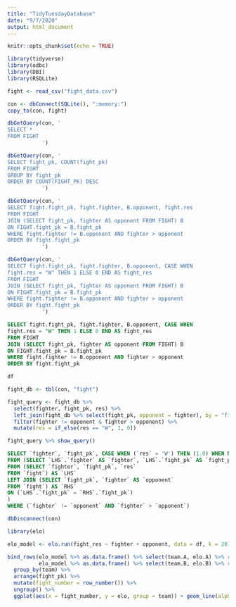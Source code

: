 ---
title: "TidyTuesdayDatabase"
date: "9/7/2020"
output: html_document
---



```{r setup, include=FALSE}
knitr::opts_chunk$set(echo = TRUE)
```

```{r}
library(tidyverse)
library(odbc)
library(DBI)
library(RSQLite)

fight <- read_csv("fight_data.csv")

con <- dbConnect(SQLite(), ":memory:")
copy_to(con, fight)
```

```{r}
dbGetQuery(con, '
SELECT * 
FROM FIGHT
           ')
```

```{r}

dbGetQuery(con, '
SELECT fight_pk, COUNT(fight_pk)
FROM FIGHT
GROUP BY fight_pk
ORDER BY COUNT(FIGHT_PK) DESC
           ')

```



```{r}
dbGetQuery(con, '
SELECT fight.fight_pk, fight.fighter, B.opponent, fight.res
FROM FIGHT
JOIN (SELECT fight_pk, fighter AS opponent FROM FIGHT) B
ON FIGHT.fight_pk = B.fight_pk
WHERE fight.fighter != B.opponent AND fighter > opponent
ORDER BY fight.fight_pk
           ')
```


```{r}
dbGetQuery(con, '
SELECT fight.fight_pk, fight.fighter, B.opponent, CASE WHEN 
fight.res = "W" THEN 1 ELSE 0 END AS fight_res
FROM FIGHT
JOIN (SELECT fight_pk, fighter AS opponent FROM FIGHT) B
ON FIGHT.fight_pk = B.fight_pk
WHERE fight.fighter != B.opponent AND fighter > opponent
ORDER BY fight.fight_pk
           ')
```

```{sql, connection = con, output.var = "df"}
SELECT fight.fight_pk, fight.fighter, B.opponent, CASE WHEN 
fight.res = "W" THEN 1 ELSE 0 END AS fight_res
FROM FIGHT
JOIN (SELECT fight_pk, fighter AS opponent FROM FIGHT) B
ON FIGHT.fight_pk = B.fight_pk
WHERE fight.fighter != B.opponent AND fighter > opponent
ORDER BY fight.fight_pk
```

```{r}
df
```

```{r}

fight_db <- tbl(con, "fight")

fight_query <- fight_db %>% 
  select(fighter, fight_pk, res) %>% 
  left_join(fight_db %>% select(fight_pk, opponent = fighter), by = "fight_pk") %>% 
  filter(fighter != opponent & fighter > opponent) %>% 
  mutate(res = if_else(res == "W", 1, 0))

fight_query %>% show_query()

```



```{sql, connection = con}
SELECT `fighter`, `fight_pk`, CASE WHEN (`res` = 'W') THEN (1.0) WHEN NOT(`res` = 'W') THEN (0.0) END AS `res`, `opponent`
FROM (SELECT `LHS`.`fighter` AS `fighter`, `LHS`.`fight_pk` AS `fight_pk`, `LHS`.`res` AS `res`, `RHS`.`opponent` AS `opponent`
FROM (SELECT `fighter`, `fight_pk`, `res`
FROM `fight`) AS `LHS`
LEFT JOIN (SELECT `fight_pk`, `fighter` AS `opponent`
FROM `fight`) AS `RHS`
ON (`LHS`.`fight_pk` = `RHS`.`fight_pk`)
)
WHERE (`fighter` != `opponent` AND `fighter` > `opponent`)
```


```{r}
dbDisconnect(con)
```

```{r}
library(elo)

elo_model <- elo.run(fight_res ~ fighter + opponent, data = df, k = 20)

bind_rows(elo_model %>% as.data.frame() %>% select(team.A, elo.A) %>% rename_all(.funs = ~str_replace(.x, ".A", "")) %>% bind_cols(df %>% select(fight_pk)),
          elo_model %>% as.data.frame() %>% select(team.B, elo.B) %>% rename_all(.funs = ~str_replace(.x, ".B", ""))%>% bind_cols(df %>% select(fight_pk))) %>% 
  group_by(team) %>% 
  arrange(fight_pk) %>% 
  mutate(fight_number = row_number()) %>% 
  ungroup() %>% 
  ggplot(aes(x = fight_number, y = elo, group = team)) + geom_line(alpha = .4)

```


